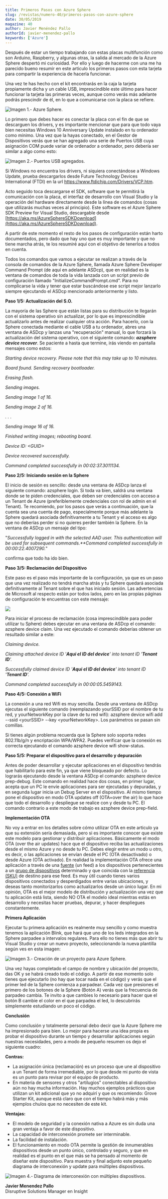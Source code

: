 ```yaml
---
title: Primeros Pasos con Azure Sphere
slug: /revistas/numero-40/primeros-pasos-con-azure-sphere
date: 30/05/2019
magazine: 40
author: Javier Menéndez Pallo
authorId: javier-menendez-pallo
keywords: ['Azure']
---
```






Después de estar un tiempo trabajando con estas placas multifunción como son Arduino, Raspberry, y algunas otras, la salida al mercado de la Azure Sphere despertó mi curiosidad. Por ello y luego de hacerme con una me ha parecido bueno resumir en este articulo los primeros pasos con esta tarjeta para compartir la experiencia de hacerla funcionar.

Una vez te has hecho con el kit encontrarás en la caja la tarjeta propiamente dicha y un cable USB, imprescindible este último para hacer funcionar la tarjeta las primeras veces, aunque como verás más adelante podrás prescindir de él, en lo que a comunicarse con la placa se refiere.

![Imagen 1.- Azure Sphere.](../../../images/numero40/primeros-pasos-con-azure-sphere/image1.png)

Lo primero que debes hacer es conectar la placa con el fin de que se descarguen los drivers, y es importante mencionar que para que todo vaya bien necesitas Windows 10 Anniversary Update instalado en tu ordenador como mínimo. Una vez que la hayas conectado, en el Gestor de Dispositivos verás que se han agregado una serie de Puertos USB cuya asignación COM puede variar de ordenador a ordenador, pero debería ser similar a algo como esto:

![Imagen 2.- Puertos USB agregados.](../../../images/numero40/primeros-pasos-con-azure-sphere/image2.png)

Si Windows no encuentra los drivers, ni siquiera conectándose a Windows Update, prueba descargarlos desde Future Technology Devices International (FTDI) en la url https://www.ftdichip.com/Drivers/VCP.htm.

Acto seguido toca descargarse el SDK, software que te permitirá la comunicación con la placa, el interfaz de desarrollo con Visual Studio y la operación del hardware directamente desde la línea de comandos (cosas que utilizarás muchas veces al principio). Este software es el Azure Sphere SDK Preview for Visual Studio, descargable desde [https://aka.ms/AzureSphereSDKDownload](https://aka.ms/AzureSphereSDKDownload).

A partir de este momento el resto de los pasos de configuración están harto documentados, pero dado que hay uno que es muy importante y que no tiene marcha atrás, te los resumiré aquí con el objetivo de tenerlos a todos en cuenta.

Todos los comandos que vamos a ejecutar se realizan a través de la consola de comandos de la Azure Sphere, llamada Azure Sphere Developer Command Prompt (de aquí en adelante ASDcp), que en realidad es la ventana de comandos de toda la vida lanzada con un script previo de configuración llamado "InitializeCommandPrompt.cmd". Para no complicarse la vida y tener que estar buscándose ese script mejor lanzarlo siempre ejecutando el ASDcp mencionado anteriormente y listo.

**Paso 1/5: Actualización del S.O.**

La mayoría de las Sphere que están listas para su distribución te llegarán con el sistema operativo sin actualizar, por lo que es imprescindible actualizarlo antes de realizar cualquier otra acción. Para hacerlo, con la Sphere conectada mediante el cable USB a tu ordenador, abres una ventana de ASDcp y lanzas una "recuperación" manual, lo que forzará la actualización del sistema operativo, con el siguiente comando: ***azsphere device recover***. Se paciente a hasta que termine, irás viendo en pantalla mensajes como estos:

*Starting device recovery. Please note that this may take up to 10 minutes.*

*Board found. Sending recovery bootloader.*

*Erasing flash.*

*Sending images.*

*Sending image 1 of 16.*

*Sending image 2 of 16.*

*. . .*

*Sending image 16 of 16.*

*Finished writing images; rebooting board.*

*Device ID: &lt;GUID&gt;*

*Device recovered successfully.*

*Command completed successfully in 00:02:37.3011134.*



**Paso 2/5: Iniciando sesión en la Sphere**

El inicio de sesión es sencillo: desde una ventana de ASDcp lanza el siguiente comando: azsphere login. Si toda va bien, saldrá una ventana donde se te piden credenciales, que deben ser credenciales con acceso a un Tenant de Azure (preferiblemente credenciales con rol de admin en el Tenant). Te recomiendo, por los pasos que verás a continuación, que la cuenta sea una cuenta de pago, especialmente porque más adelante la Sphere quedará asociada definitivamente a tu Tenant y el acceso es algo que no deberías perder si no quieres perder también la Sphere. En la ventana de ASDcp un mensaje del tipo:

"*Successfully logged in with the selected AAD user. This authentication will be used for subsequent commands.**Command completed successfully in 00:00:22.4007290.*"

confirma que todo ha ido bien.

**Paso 3/5: Reclamación del Dispositivo**

Este paso es el paso más importante de la configuración, ya que es un paso que una vez realizado no tendrá marcha atrás y tu Sphere quedará asociada definitivamente al Tenant sobre el que has iniciado sesión. Las advertencias de Microsoft al respecto están por todos lados, pero en las propias páginas de configuración te encuentras con este mensaje:

![](../../../images/numero40/primeros-pasos-con-azure-sphere/image3.png)

Para iniciar el proceso de reclamación (cosa imprescindible para poder utilizar tu Sphere) debes ejecutar en una ventana de ASDcp el comando: azsphere device claim. Una vez ejecutado el comando deberías obtener un resultado similar a este:

*Claiming device.*

*Claiming attached device ID '****Aqui el ID del device****' into tenant ID '****Tenant ID****'.*

*Successfully claimed device ID '****Aqui el ID del device****' into tenant ID '****Tenant ID****'.*

*Command completed successfully in 00:00:05.5459143.*



**Paso 4/5: Conexión a WiFi**

La conexión a una red Wifi es muy sencilla. Desde una ventana de ASDcp ejecutas el siguiente comando (reemplazando yourSSID por el nombre de tu red, y yourNetworkKey por la clave de tu red wifi): azsphere device wifi add --ssid &lt;yourSSID&gt; --key &lt;yourNetworkKey&gt;. Los parámetros se pasan sin comillas.

Si tienes algún problema recuerda que la Sphere solo soporta redes 802.11b/g/n y encriptación WPA/WPA2. Puedes verificar que la conexión es correcta ejecutando el comando azsphere device wifi show-status.

**Paso 5/5: Preparar el dispositivo para el desarrollo y depuración**

Antes de poder desarrollar y ejecutar aplicaciones en el dispositivo tendrás que habilitarlo para este fin, ya que viene bloqueado por defecto. Lo lograrás ejecutando desde la ventana ASDcp el comando: azsphere device prep-debug. Este comando en realidad hace dos cosas, en primer lugar, acepta que un PC le envíe aplicaciones para ser ejecutadas y depuradas, y en segunda lugar inicia un Debug Server en el dispositivo. Al mismo tiempo pone el dispositivo en modo OTA updates off (OTA=over the air) lo que hace que todo el desarrollo y despliegue se realice con y desde tu PC. El comando contrario a este modo de trabajo es azsphere device prep-field.



**Implementación OTA**

No voy a entrar en los detalles sobre cómo utilizar OTA en este articulo ya que su extensión sería demasiada, pero si es importante conocer que existe este modelo para gestionar y distribuir aplicaciones. Básicamente el modo OTA (over the air updates) hace que el dispositivo reciba las actualizaciones desde el mismo Azure y no desde tu PC. Debes elegir entre un modo u otro, es decir, o las aplicaciones se envían desde el PC (OTA desactivado) o desde Azure (OTA activado). En realidad la implementación OTA ofrece una aplicación a través de una [fuente](https://docs.microsoft.com/es-es/azure-sphere/deployment/deployment-concepts#feeds) (un feed) a los dispositivos pertenecientes a un [grupo de dispositivos](https://docs.microsoft.com/es-es/azure-sphere/deployment/deployment-concepts#device-groups) determinado y que coincida con la [referencia (SKU)](https://docs.microsoft.com/es-es/azure-sphere/deployment/deployment-concepts#skus-and-sku-sets) de destino para ese feed. Es muy útil cuando tienes varios dispositivos conectados y desperdigados entre varias ubicaciones, y deseas tanto monitorizarlos como actualizarlos desde un único lugar. En mi opinión, OTA es el mejor modelo de distribución y actualización una vez que tu aplicación está lista, siendo NO OTA el modelo ideal mientras estás en desarrollo y necesitas hacer pruebas, depurar, y hacer despliegues constantemente.

**Primera Aplicación**

Ejecutar tu primera aplicación es realmente muy sencillo y como muestra tenemos la aplicación Blink, que hará que uno de los leds integrados en la Sphere parpadee a intervalos regulares. Para ello no tienes más que abrir tu Visual Studio y crear un nuevo proyecto, seleccionando la nueva plantilla según ves en esta imagen:

![Imagen 3.- Creación de un proyecto para Azure Sphere.](../../../images/numero40/primeros-pasos-con-azure-sphere/image4.png)

Una vez hayas completado el campo de nombre y ubicación del proyecto, das OK y se habrá creado todo el código. A partir de ese momento solo tienes que ejecutarlo (no hay que tocar nada en el código) y verás que el primer led de la Sphere comienza a parpadear. Cada vez que presiones el primero de los botones de la Sphere (Botón A) verás que la frecuencia de parpadeo cambia. Te invito a que cambies lo necesario para hacer que el botón B cambie el color en el que parpadea el led, lo descubrirás simplemente estudiando un poco el código.

**Conclusión**

Como conclusión y totalmente personal debo decir que la Azure Sphere me ha impresionado para bien. Lo mejor para hacerse una idea propia es probar el dispositivo durante un tiempo y desarrollar aplicaciones según nuestras necesidades, pero a modo de pequeño resumen os dejo el siguiente cuadro:

**Contras:**

- La asignación única (reclamación) es un proceso que une al dispositivo a un Tenant de forma irremediable, por lo que desde mi punto de vista es un punto para revisar por el equipo de producto.
- En materia de sensores y otros "artilugios" conectables al dispositivo aún no hay mucha información. Hay muchos ejemplos prácticos que utilizan un kit adicional que yo no adquirí y que os recomiendo: Grove Starter Kit, aunque está claro que con el tiempo habrá más y más ejemplos chulos que no necesiten de este kit.


**Ventajas:**

- El modelo de seguridad y la conexión nativa a Azure es sin duda una gran ventaja a favor de este dispositivo.
- La capacidad de interconexión promete ser interminable.
- La facilidad de instalación.
- El funcionamiento en modo OTA permite la gestión de innumerables dispositivos desde un punto único, controlado y seguro, y que en realidad es el punto en el que más se ha pensado al momento de diseñar este dispositivo. Para muestra y final adjunto este pequeño diagrama de interconexión y update para múltiples dispositivos.


![Imagen 4.- Diagrama de interconexión con múltiples dispositivos.](../../../images/numero40/primeros-pasos-con-azure-sphere/image5.png)

**Javier Menendez Pallo** <br />
Disruptive Solutions Manager en Insight 
 
